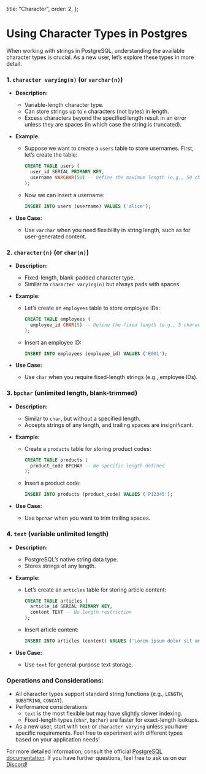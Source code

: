 
  title: "Character",
  order: 2,
};

# Using Character Types in Postgres

When working with strings in PostgreSQL, understanding the available character types is crucial. As a new user, let’s explore these types in more detail.

### 1. `character varying(n)` (or `varchar(n)`)

- **Description:**
    - Variable-length character type.
    - Can store strings up to `n` characters (not bytes) in length.
    - Excess characters beyond the specified length result in an error unless they are spaces (in which case the string is truncated).
- **Example:**
    - Suppose we want to create a `users` table to store usernames. First, let’s create the table:
        
        ```sql
        CREATE TABLE users (
          user_id SERIAL PRIMARY KEY,
          username VARCHAR(50) -- Define the maximum length (e.g., 50 characters)
        );
        
        ```
        
    - Now we can insert a username:
        
        ```sql
        INSERT INTO users (username) VALUES ('alice');
        
        ```
        
- **Use Case:**
    - Use `varchar` when you need flexibility in string length, such as for user-generated content.

### 2. `character(n)` (or `char(n)`)

- **Description:**
    - Fixed-length, blank-padded character type.
    - Similar to `character varying(n)` but always pads with spaces.
- **Example:**
    - Let’s create an `employees` table to store employee IDs:
        
        ```sql
        CREATE TABLE employees (
          employee_id CHAR(5) -- Define the fixed length (e.g., 5 characters)
        );
        
        ```
        
    - Insert an employee ID:
        
        ```sql
        INSERT INTO employees (employee_id) VALUES ('E001');
        
        ```
        
- **Use Case:**
    - Use `char` when you require fixed-length strings (e.g., employee IDs).

### 3. `bpchar` (unlimited length, blank-trimmed)

- **Description:**
    - Similar to `char`, but without a specified length.
    - Accepts strings of any length, and trailing spaces are insignificant.
- **Example:**
    - Create a `products` table for storing product codes:
        
        ```sql
        CREATE TABLE products (
          product_code BPCHAR -- No specific length defined
        );
        
        ```
        
    - Insert a product code:
        
        ```sql
        INSERT INTO products (product_code) VALUES ('P12345');
        
        ```
        
- **Use Case:**
    - Use `bpchar` when you want to trim trailing spaces.

### 4. `text` (variable unlimited length)

- **Description:**
    - PostgreSQL’s native string data type.
    - Stores strings of any length.
- **Example:**
    - Let’s create an `articles` table for storing article content:
        
        ```sql
        CREATE TABLE articles (
          article_id SERIAL PRIMARY KEY,
          content TEXT -- No length restriction
        );
        
        ```
        
    - Insert article content:
        
        ```sql
        INSERT INTO articles (content) VALUES ('Lorem ipsum dolor sit amet...');
        
        ```
        
- **Use Case:**
    - Use `text` for general-purpose text storage.

### Operations and Considerations:

- All character types support standard string functions (e.g., `LENGTH`, `SUBSTRING`, `CONCAT`).
- Performance considerations:
    - `text` is the most flexible but may have slightly slower indexing.
    - Fixed-length types (`char`, `bpchar`) are faster for exact-length lookups.
- As a new user, start with `text` or `character varying` unless you have specific requirements. Feel free to experiment with different types based on your application needs!

For more detailed information, consult the official [PostgreSQL documentation](https://www.postgresql.org/docs/current/datatype-character.html). If you have further questions, feel free to ask us on our [Discord](https://discord.gg/8UuBB84tTy)!